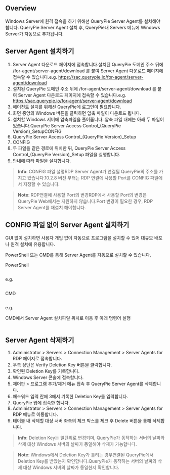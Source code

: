 ## Overview
Windows Server에 원격 접속을 하기 위해선 QueryPie Server Agent를 설치해야 합니다. QueryPie Server Agent 설치 후, QueryPie내 Servers 메뉴에 Windows Server가 자동으로 추가됩니다.

## Server Agent 설치하기
1. Server Agent 다운로드 페이지에 접속합니다.설치된 QueryPie 도메인 주소 뒤에 /for-agent/server-agent/download 를 붙여 Server Agent 다운로드 페이지에 접속할 수 있습니다.e.g. https://sac.querypie.io/for-agent/server-agent/download
  1. 설치된 QueryPie 도메인 주소 뒤에 /for-agent/server-agent/download 를 붙여 Server Agent 다운로드 페이지에 접속할 수 있습니다.e.g. https://sac.querypie.io/for-agent/server-agent/download
2. 에이전트 설치를 위해선 QueryPie에 로그인이 필요합니다.
3. 화면 중앙의 Windows 버튼을 클릭하면 압축 파일이 다운로드 됩니다.
4. 설치할 Windows 서버에 압축파일을 풀어줍니다. 압축 파일 내에는 아래 두 파일이 있습니다.QueryPie Server Access Control_(QueryPie Version)_SetupCONFIG
  1. QueryPie Server Access Control_(QueryPie Version)_Setup
  2. CONFIG
5. 두 파일을 같은 경로에 위치한 뒤, QueryPie Server Access Control_(QueryPie Version)_Setup 파일을 실행합니다.
6. 안내에 따라 파일을 설치합니다.

> **Info**: CONFIG 파일 설명RDP Server Agent가 연결될 QueryPie의 주소를 가지고 있습니다.10.2.8 버전 부터는 RDP 연결에 사용할 Port를 CONFIG 파일에서 지정할 수 있습니다.

> **Note**: RDP연결에 사용할 Port의 변경RDP에서 사용할 Port의 변경은 QueryPie Web에서는 지원하지 않습니다.Port 변경이 필요한 경우, RDP Server Agent를 재설치 해야합니다.

## CONFIG 파일 없이 Server Agent 설치하기
GUI 없이 설치하면 사용자 개입 없이 자동으로 프로그램을 설치할 수 있어 대규모 배포나 원격 설치에 유용합니다.

PowerShell 또는 CMD를 통해 Server Agent를 자동으로 설치할 수 있습니다.

PowerShell

```

```

e.g.

```

```

CMD

```

```

e.g.

CMD에서 Server Agent 설치파일 위치로 이동 후 아래 명령어 실행

```

```

## Server Agent 삭제하기
1. Administrator > Servers > Connection Management > Server Agents for RDP 페이지로 접속합니다.
2. 우측 상단은 Verify Deletion Key 버튼을 클릭합니다.
3. 확인된 Deletion Key를 기록합니다.
4. Windows Server 콘솔에 접속합니다.
5. 제어판 > 프로그램 추가/제거 메뉴 접속 후 QueryPie Server Agent를 삭제합니다.
6. 패스워드 입력 란에 3에서 기록한 Deletion Key를 입력합니다.
7. QueryPie 웹에 접속한 합니다.
8. Administrator > Servers > Connection Management > Server Agents for RDP 메뉴로 이동합니다.
9. 테이블 내 삭제할 대상 서버 좌측의 체크 박스를 체크 후 Delete 버튼을 통해 삭제합니다.

> **Info**: Deletion Key는 일단위로 변경되며, QueryPie가 동작하는 서버의 날짜와 삭제 대상 Windows 서버의 날짜가 동일해야 삭제가 가능합니다.

> **Note**: Windows에서 Deletion Key가 틀리는 경우연결된 QueryPie에서 Deletion Key를 받았는지 확인합니다.QueryPie가 동작하는 서버의 날짜와 삭제 대상 Windows 서버의 날짜가 동일한지 확인합니다.
